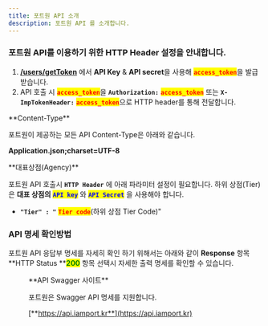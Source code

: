 ```yaml
---
title: 포트원 API 소개
description: 포트원 API 를 소개합니다.
---
```



### 포트원 API를 이용하기 위한 HTTP Header 설정을 안내합니다.

1. [**/users/getToken**](rest-api-access-token) 에서 **API Key** & **API secret**을 사용해 <mark style="color:red;">**`access_token`**</mark>을 발급받습니다.
2. API 호출 시 <mark style="color:red;">**`access_token`**</mark>을 **`Authorization:`** <mark style="color:red;">**`access_token`**</mark> 또는 **`X-ImpTokenHeader:`** <mark style="color:red;">**`access_token`**</mark>으로 HTTP header를 통해 전달합니다.

<Hint style="info">
**Content-Type**

포트원이 제공하는 모든 API Content-Type은 아래와 같습니다.

**Application.json;charset=UTF-8**

</Hint>

<Hint style="warning">
**대표상점(Agency)**

포트원 API 호출시 **`HTTP Header`** 에 아래 파라미터 설정이 필요합니다. 하위 상점(Tier)은 **대표 상점의** <mark style="color:blue;">**`API key`**</mark> 와 <mark style="color:blue;">**`API Secret`**</mark> 을 사용해야 합니다.

- **`"Tier" : "`** <mark style="color:red;">**`Tier code`**</mark>(하위 상점 Tier Code)"

</Hint>

### API 명세 확인방법

포트원 API 응답부 명세를 자세히 확인 하기 위해서는 아래와 같이 **Response** 항목 **HTTP Status **<mark style="color:green;">**200**</mark> 항목 선택시 자세한 출력 명세를 확인할 수 있습니다.

<Figure src="/gitbook-assets/ko/image (203).png" caption="응답항목 예시" />

<Hint style="info">
**API Swagger 사이트**

포트원은 Swagger API 명세를 지원합니다.

[**https://api.iamport.kr**](https://api.iamport.kr)

</Hint>
